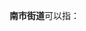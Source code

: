 '''南市街道'''可以指：
{{PRC admin/disambig|12/01/01/006/000|23/01/04/006/000|33/07/83/003/000|61/06/02/002/000}}
{{disambig|cat=四字乡级行政区划消歧义}}